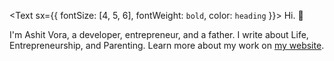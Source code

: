 <Text sx={{ fontSize: [4, 5, 6], fontWeight: `bold`, color: `heading` }}>
  Hi. 👋
</Text>

I'm Ashit Vora, a developer, entrepreneur, and a father. 
I write about Life, Entrepreneurship, and Parenting.
Learn more about my work on [my website](https://www.ashitvora.in).
